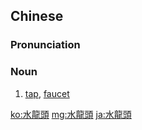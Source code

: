 {{also|水龙头}}
==Chinese==
{{zh-forms|s=水龙头|type=12}}
{{wikipedia|lang=zh|水龍頭}}

===Pronunciation===
{{zh-pron
|m=shuǐlóngtóu
|c=seoi2 lung4 tau4
|mn=qz,xm,zz:chúi-lêng-thâu
|cat=n
}}

===Noun===
{{zh-noun}}

# [[tap]], [[faucet]]

[[ko:水龍頭]]
[[mg:水龍頭]]
[[ja:水龍頭]]